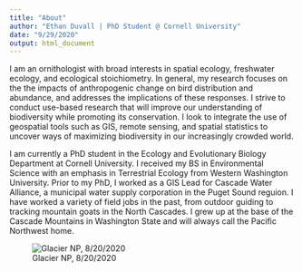 ```yaml
---
title: "About"
author: "Ethan Duvall | PhD Student @ Cornell University"
date: "9/29/2020"
output: html_document
---
```


I am an ornithologist with broad interests in spatial ecology, freshwater ecology, and ecological stoichiometry. In general, my research focuses on the the impacts of anthropogenic change on bird distribution and abundance, and addresses the implications of these responses. I strive to conduct use-based research that will improve our understanding of biodiversity while promoting its conservation. I look to integrate the use of geospatial tools such as GIS, remote sensing, and spatial statistics to uncover ways of maximizing biodiversity in our increasingly crowded world.

I am currently a PhD student in the Ecology and Evolutionary Biology Department at Cornell University. I received my BS in Environmental Science with an emphasis in Terrestrial Ecology from Western Washington University. Prior to my PhD, I worked as a GIS Lead for Cascade Water Alliance, a municipal water supply corporation in the Puget Sound reguion. I have worked a variety of field jobs in the past, from outdoor guiding to tracking mountain goats in the North Cascades. I grew up at the base of the Cascade Mountains in Washington State and will always call the Pacific Northwest home. 

![Glacier NP, 8/20/2020](C:\Github\Repositories\website\images\glacier.jpg)